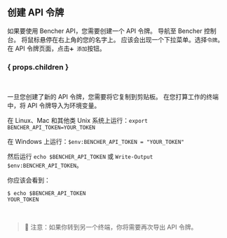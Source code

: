 ## 创建 API 令牌

如果要使用 Bencher API，您需要创建一个 API 令牌。
导航至 Bencher 控制台。
将鼠标悬停在右上角的您的名字上。
应该会出现一个下拉菜单。选择`令牌`。
在 API 令牌页面，点击`➕ 添加`按钮。

### { props.children }
<br />

一旦您创建了新的 API 令牌，您需要将它复制到剪贴板。
在您打算工作的终端中，将 API 令牌导入为环境变量。

在 Linux、Mac 和其他类 Unix 系统上运行：`export BENCHER_API_TOKEN=YOUR_TOKEN`

在 Windows 上运行：`$env:BENCHER_API_TOKEN = "YOUR_TOKEN"`

然后运行 `echo $BENCHER_API_TOKEN` 或 `Write-Output $env:BENCHER_API_TOKEN`。

你应该会看到：

```
$ echo $BENCHER_API_TOKEN
YOUR_TOKEN
```

<br />

> 🐰 注意：如果你转到另一个终端，你将需要再次导出 API 令牌。